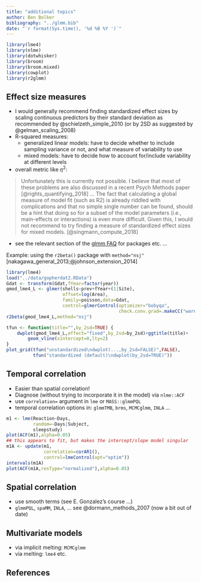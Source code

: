 ```yaml
---
title: "additional topics"
author: Ben Bolker
bibliography: "../glmm.bib"
date: "`r format(Sys.time(), '%d %B %Y ')`"
---
```


```r
library(lme4)
library(nlme)
library(dotwhisker)
library(broom)
library(broom.mixed)
library(cowplot)
library(r2glmm)
```

## Effect size measures

- I would generally recommend finding standardized effect sizes by scaling continuous predictors by their standard deviation as recommended by @schielzeth_simple_2010 (or by 2SD as suggested by @gelman_scaling_2008)
- R-squared measures:
     - generalized linear models: have to decide whether to include sampling variance or not, and what measure of variability to use
     - mixed models: have to decide how to account for/include variability at different levels
- overall metric like $\eta^2$:

> Unfortunately this is currently not possible.
>I believe that most of these problems are also discussed in a recent Psych Methods paper [@rights_quantifying_2018] ... The fact that calculating a global measure of model fit (such as R2) is already riddled with complications and that no simple single number can be found, should be a hint that doing so for a subset of the model parameters (i.e., main-effects or interactions) is even more difficult. Given this, I would not recommend to try finding a measure of standardized effect sizes for mixed models. [@singmann_compute_2018]

- see the relevant section of the [glmm FAQ](http://bbolker.github.io/mixedmodels-misc/glmmFAQ.html#how-do-i-compute-a-coefficient-of-determination-r2-or-an-analogue-for-glmms) for packages etc. ...

Example: using the `r2beta()` package with `method="nsj"` [nakagawa_general_2013;@johnson_extension_2014]

```r
library(lme4)
load("../data/gopherdat2.RData")
Gdat <- transform(Gdat,fYear=factor(year))
gmod_lme4_L <- glmer(shells~prev+fYear+(1|Site),
                     offset=log(Area),
                     family=poisson,data=Gdat,
                     control=glmerControl(optimizer="bobyqa",
                                          check.conv.grad=.makeCC("warning",0.05)))
r2beta(gmod_lme4_L,method="nsj")
```

```r
tfun <- function(title="",by_2sd=TRUE) {
    dwplot(gmod_lme4_L,effect="fixed",by_2sd=by_2sd)+ggtitle(title)+
        geom_vline(xintercept=0,lty=2)
}
plot_grid(tfun("unstandardized\ndwplot(...,by_2sd=FALSE)",FALSE),
          tfun("standardized (default)\ndwplot(by_2sd=TRUE)"))

```
    
## Temporal correlation

- Easier than spatial correlation!
- Diagnose (without trying to incorporate it in the model) via `nlme::ACF`
- use `correlation=` argument in `lme` or `MASS::glmmPQL`
- temporal correlation options in: `glmmTMB`, `brms`, `MCMCglmm`, `INLA` ...

```r
m1 <- lme(Reaction~Days,
          random=~Days|Subject,
          sleepstudy)
plot(ACF(m1),alpha=0.05)
## this appears to fit, but makes the intercept/slope model singular
m1A <- update(m1,
              correlation=corAR1(),
              control=lmeControl(opt="optim"))
intervals(m1A)
plot(ACF(m1A,resType="normalized"),alpha=0.05)
```

## Spatial correlation

- use smooth terms (see E. Gonzalez's course ...)
- `glmmPQL`, `spaMM`, `INLA`, ... see @dormann_methods_2007 (now a bit out of date)

## Multivariate models

- via implicit melting: `MCMCglmm`
- via melting: `lme4` etc.

## References
